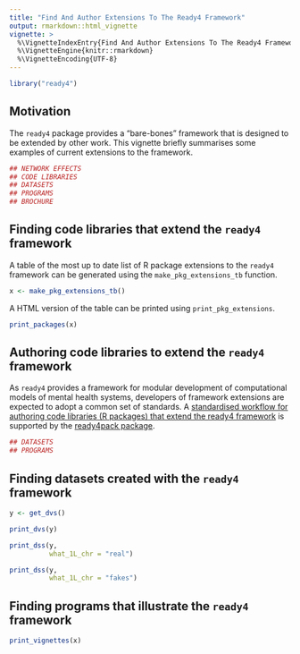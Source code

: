 ```yaml
---
title: "Find And Author Extensions To The Ready4 Framework"
output: rmarkdown::html_vignette
vignette: >
  %\VignetteIndexEntry{Find And Author Extensions To The Ready4 Framework}
  %\VignetteEngine{knitr::rmarkdown}
  %\VignetteEncoding{UTF-8}
---
```


```r
library("ready4") 
```

## Motivation
The `ready4` package provides a "bare-bones" framework that is designed to be extended by other work. This vignette briefly summarises some examples of current extensions to the framework.

```r
## NETWORK EFFECTS
## CODE LIBRARIES
## DATASETS
## PROGRAMS
## BROCHURE
```

## Finding code libraries that extend the `ready4` framework
A table of the most up to date list of R package extensions to the `ready4` framework can be generated using the `make_pkg_extensions_tb` function.

```r
x <- make_pkg_extensions_tb()
```

A HTML version of the table can be printed using `print_pkg_extensions`.

```r
print_packages(x) 
```

## Authoring code libraries to extend the `ready4` framework
As `ready4` provides a framework for modular development of computational models of mental health systems, developers of framework extensions are expected to adopt a common set of standards. A [standardised workflow for authoring code libraries (R packages) that extend the ready4 framework](https://ready4-dev.github.io/ready4pack/articles/V_01.html) is supported by the [ready4pack package](https://ready4-dev.github.io/ready4pack/index.html).

```r
## DATASETS
## PROGRAMS
```

## Finding datasets created with the `ready4` framework

```r
y <- get_dvs()
```
```r
print_dvs(y)
```

```r
print_dss(y,
          what_1L_chr = "real")
```

```r
print_dss(y,
          what_1L_chr = "fakes")
```

## Finding programs that illustrate the `ready4` framework
```r
print_vignettes(x)
```






